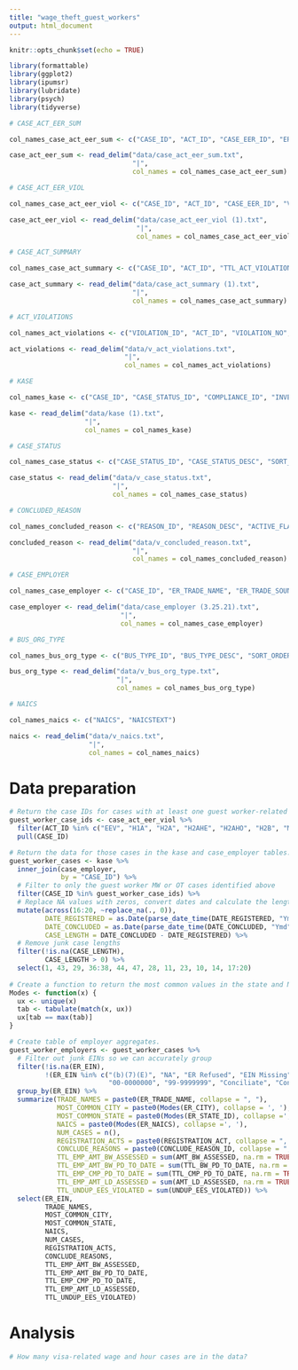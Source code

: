 ```yaml
---
title: "wage_theft_guest_workers"
output: html_document
---
```


```r
knitr::opts_chunk$set(echo = TRUE)
```

```r
library(formattable)
library(ggplot2)
library(ipumsr)
library(lubridate)
library(psych)
library(tidyverse)
```

```r
# CASE_ACT_EER_SUM

col_names_case_act_eer_sum <- c("CASE_ID", "ACT_ID", "CASE_EER_ID", "ER_EE_VIOL", "TTL_ACT_VIOLATIONS", "AMT_BW_COMPUTED", "AMT_BW_ASSESSED", "AMT_LD_ASSESSED", "TTL_BW_PAID", "TTL_CMP_PAID", "RESOLUTION_DATE", "RESOLUTION_EE_CNT", "RESOLUTION_BW_AMT", "RESOLUTION_CMP_AMT", "DATE_BW_PAID", "DATE_CMP_PAID", "FLAG_INCLUDE", "DATE_CHANGED")

case_act_eer_sum <- read_delim("data/case_act_eer_sum.txt",
                               "|",
                               col_names = col_names_case_act_eer_sum)

# CASE_ACT_EER_VIOL

col_names_case_act_eer_viol <- c("CASE_ID", "ACT_ID", "CASE_EER_ID", "VIOLATION_ID", "HAZ_OCCP_ID", "ACT_SPECIFIC_INFO", "ER_EE_VIOL", "VIOLATION_TYPE", "DATE_BEG_VIOL", "DATE_END_VIOL", "CMP_AMT_AT_INVEST", "AMT_BW_COMPUTED", "AMT_BW_ASSESSED", "AMT_LD_ASSESSED", "EE_AGE_AT_VIOL", "INJURY_VIOLATION", "INJURY_LEVEL_ID", "DATE_OF_INJURY", "AGE_AT_INJURY", "ACCIDENT_REPORT", "TIME_LOST_ON_JOB", "NUM_EES_REPRESENTD", "OTHER_EES_INVOLVED", "OTH_COMPLY_ACTIONS", "COMPLIANCE_STATUS", "COMPLY_REASON_ID", "VIOL_OCCURANCE", "CORRECTED_VIOL", "OSHA_COMBINED", "REASON_ID")

case_act_eer_viol <- read_delim("data/case_act_eer_viol (1).txt",
                                "|",
                                col_names = col_names_case_act_eer_viol)

# CASE_ACT_SUMMARY

col_names_case_act_summary <- c("CASE_ID", "ACT_ID", "TTL_ACT_VIOLATIONS", "DATE_FINDINGS_SUB", "FINDINGS_TOTAL_EES", "FINDINGS_EE_CNT", "AGRD_TO_DATE", "AGRD_TO_EES_CNT", "AMT_BW_COMPUTED", "AMT_BW_ASSESSED", "AMT_BW_PD_TO_DATE", "AMT_LD_ASSESSED", "AMT_CMP_PD_TO_DATE", "DATE_RESOLUTION", "RESOLUTION_EE_CNT", "RESOLUTION_BW_AMT", "RESOLUTION_CMP_AMT", "RESOLVE_REASON_ID", "COMPLIANCE_ID", "PAID_TO_DATE", "PAID_EES_CNT", "DATE_SYS_UPDATE", "FLAG_DETAIL_SUM")

case_act_summary <- read_delim("data/case_act_summary (1).txt",
                               "|",
                               col_names = col_names_case_act_summary)

# ACT_VIOLATIONS

col_names_act_violations <- c("VIOLATION_ID", "ACT_ID", "VIOLATION_NO", "VIOLATION_TYPE", "VIOLATION_DESC", "EE_ER_VIOL", "START_AGE", "END_AGE", "FLAG_COMPUTE_FB", "ACTIVE_FLAG")

act_violations <- read_delim("data/v_act_violations.txt",
                             "|",
                             col_names = col_names_act_violations)

# KASE

col_names_kase <- c("CASE_ID", "CASE_STATUS_ID", "COMPLIANCE_ID", "INVESTIGATING_RO", "INVESTIGATING_DO", "INVESTIGATING_AO", "INVESTIGATING_FO", "DATE_BEG_INV_PER", "DATE_END_INV_PER", "DATE_CONCLUDED", "CONCLUDE_REASON_ID", "UNDUP_EES_COMPUTED", "UNDUP_EES_ASSESSED", "UNDUP_EES_VIOLATED", "TTL_CASE_VIOLATION", "AMT_BW_COMPUTED", "AMT_BW_ASSESSED", "TTL_BW_PD_TO_DATE", "TTL_CMP_PD_TO_DATE", "AMT_LD_ASSESSED", "AMT_BW_RESOLVED", "AMT_CMP_RESOLVED", "DATE_REGISTERED", "INVEST_TOOL_ID", "RECURR_VIOL", "REINVESTIGATION", "REPEAT_VIOLATION", "REGISTRATION_ACT")

kase <- read_delim("data/kase (1).txt",
                   "|",
                   col_names = col_names_kase)

# CASE_STATUS

col_names_case_status <- c("CASE_STATUS_ID", "CASE_STATUS_DESC", "SORT_ORDER", "ACTIVE_FLAG", "PICKLIST_DEF")

case_status <- read_delim("data/v_case_status.txt",
                          "|",
                          col_names = col_names_case_status)

# CONCLUDED_REASON

col_names_concluded_reason <- c("REASON_ID", "REASON_DESC", "ACTIVE_FLAG")

concluded_reason <- read_delim("data/v_concluded_reason.txt",
                               "|",
                               col_names = col_names_concluded_reason)

# CASE_EMPLOYER

col_names_case_employer <- c("CASE_ID", "ER_TRADE_NAME", "ER_TRADE_SOUNDEX", "ER_LEGAL_NAME", "ER_LEGAL_SOUNDEX", "ER_ADDR1", "ER_ADDR2", "ER_ADDR3", "ER_CITY", "ER_STATE_ID", "ER_ZIP", "ER_PHONE1", "ER_PHONE2", "ER_FAX", "ER_FAX_EXT", "ER_EIN", "ER_COUNTY_ID", "ER_TYPE_ID", "ER_BUS_ORG", "ER_NAICS", "ER_SIC_CODE", "ER_NATURE_OF_BUS", "ER_IC_COVERAGE_ID", "ER_NUM_OF_EES", "ER_NUM_EE_AFFECTED", "ER_NUM_BRANCHES", "ER_BR_OUTSIDE_AO", "ER_BNPI", "PENALTY_TYPE", "EST_TYPE_ID", "EST_STATUS_ID", "EST_CERT_TYPE", "SPEC_COVERAGE_ID", "WORKSHOP_TYPE", "TTL_EES_CURRENT_YR", "TTL_EES_PRECEDE_YR", "ST_LOCAL_GOVT", "ER_PERM_ADDR1", "ER_PERM_ADDR2", "ER_PERM_ADDR3", "ER_PERM_CITY", "ER_PERM_STATE_ID", "ER_PERM_ZIP", "ER_PERM_PHONE1", "ER_PERM_PHONE2", "ER_PERM_INTNTL_PH", "ER_PERM_FAX", "ER_PERM_FAX_EXT", "ER_PERM_COUNTY_ID", "LENG_LOCAL_STAY", "ER_AGENCY_TYPE", "ENDING_DAY_OF_WEEK", "DATE_BUS_OPENED")

case_employer <- read_delim("data/case_employer (3.25.21).txt",
                            "|",
                            col_names = col_names_case_employer)

# BUS_ORG_TYPE

col_names_bus_org_type <- c("BUS_TYPE_ID", "BUS_TYPE_DESC", "SORT_ORDER", "ACTIVE_FLAG", "PICKLIST_DEF")

bus_org_type <- read_delim("data/v_bus_org_type.txt",
                           "|",
                           col_names = col_names_bus_org_type)

# NAICS

col_names_naics <- c("NAICS", "NAICSTEXT")

naics <- read_delim("data/v_naics.txt",
                    "|",
                    col_names = col_names_naics)
```

# Data preparation

```r
# Return the case IDs for cases with at least one guest worker-related violation.
guest_worker_case_ids <- case_act_eer_viol %>% 
  filter(ACT_ID %in% c("EEV", "H1A", "H2A", "H2AHE", "H2AHO", "H2B", "MSPA", "MSPAHE", "MSPAHO")) %>%
  pull(CASE_ID)

# Return the data for those cases in the kase and case_employer tables.
guest_worker_cases <- kase %>% 
  inner_join(case_employer,
             by = "CASE_ID") %>% 
  # Filter to only the guest worker MW or OT cases identified above
  filter(CASE_ID %in% guest_worker_case_ids) %>% 
  # Replace NA values with zeros, convert dates and calculate the length of cases
  mutate(across(16:20, ~replace_na(., 0)),
         DATE_REGISTERED = as.Date(parse_date_time(DATE_REGISTERED, "Ymd")),
         DATE_CONCLUDED = as.Date(parse_date_time(DATE_CONCLUDED, "Ymd")),
         CASE_LENGTH = DATE_CONCLUDED - DATE_REGISTERED) %>% 
  # Remove junk case lengths
  filter(!is.na(CASE_LENGTH),
         CASE_LENGTH > 0) %>% 
  select(1, 43, 29, 36:38, 44, 47, 28, 11, 23, 10, 14, 17:20)
  
# Create a function to return the most common values in the state and NAICS columns
Modes <- function(x) {
  ux <- unique(x)
  tab <- tabulate(match(x, ux))
  ux[tab == max(tab)]
}

# Create table of employer aggregates.
guest_worker_employers <- guest_worker_cases %>% 
  # Filter out junk EINs so we can accurately group
  filter(!is.na(ER_EIN),
         !(ER_EIN %in% c("(b)(7)(E)", "NA", "ER Refused", "EIN Missing", "Dropped", "Owner SSN",
                         "00-0000000", "99-9999999", "Conciliate", "Conciliated"))) %>% 
  group_by(ER_EIN) %>% 
  summarize(TRADE_NAMES = paste0(ER_TRADE_NAME, collapse = ", "),
            MOST_COMMON_CITY = paste0(Modes(ER_CITY), collapse = ', '),
            MOST_COMMON_STATE = paste0(Modes(ER_STATE_ID), collapse =', '),
            NAICS = paste0(Modes(ER_NAICS), collapse =', '),
            NUM_CASES = n(),
            REGISTRATION_ACTS = paste0(REGISTRATION_ACT, collapse = ", "),
            CONCLUDE_REASONS = paste0(CONCLUDE_REASON_ID, collapse = ", "),
            TTL_EMP_AMT_BW_ASSESSED = sum(AMT_BW_ASSESSED, na.rm = TRUE),
            TTL_EMP_AMT_BW_PD_TO_DATE = sum(TTL_BW_PD_TO_DATE, na.rm = TRUE),
            TTL_EMP_CMP_PD_TO_DATE = sum(TTL_CMP_PD_TO_DATE, na.rm = TRUE),
            TTL_EMP_AMT_LD_ASSESSED = sum(AMT_LD_ASSESSED, na.rm = TRUE),
            TTL_UNDUP_EES_VIOLATED = sum(UNDUP_EES_VIOLATED)) %>% 
  select(ER_EIN,
         TRADE_NAMES,
         MOST_COMMON_CITY,
         MOST_COMMON_STATE,
         NAICS,
         NUM_CASES,
         REGISTRATION_ACTS,
         CONCLUDE_REASONS,
         TTL_EMP_AMT_BW_ASSESSED,
         TTL_EMP_AMT_BW_PD_TO_DATE,
         TTL_EMP_CMP_PD_TO_DATE,
         TTL_EMP_AMT_LD_ASSESSED,
         TTL_UNDUP_EES_VIOLATED)
```


# Analysis

```r
# How many visa-related wage and hour cases are in the data?

```

